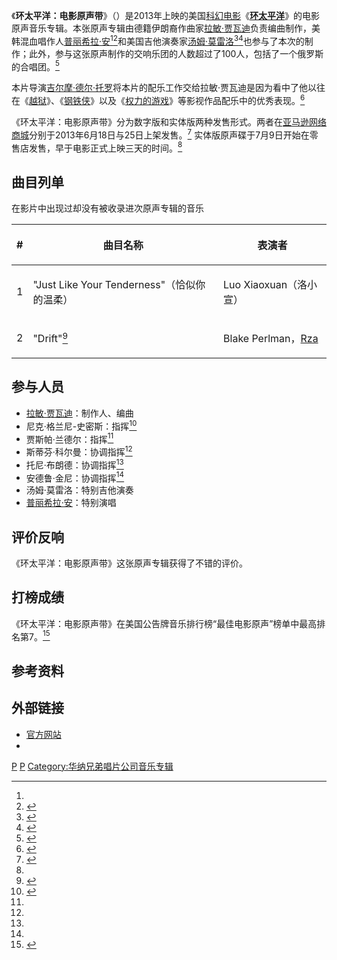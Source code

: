 {{NoteTA
|G1=Movie
|G2=Show
|G3=Music
|1=zh-cn:拉敏·贾瓦迪; zh-tw=拉敏‧賈瓦帝;
|2=zh-cn:普丽希拉·安; zh-tw=普莉西雅;
|3=zh-cn:吉尔摩·德尔·托罗; zh-tw:吉勒摩·戴托羅; zh-hk:葛雷摩·戴托羅; 
|4=zh-hant:告示牌;zh-hans:公告牌;
}}
{{Infobox album <!-- See Wikipedia:WikiProject_Albums -->
| Name       = 环太平洋：电影原声带<br />Pacific Rim: Original Motion Picture Soundtrack
| Type       = 原声音乐
| Artist     = [[拉敏·贾瓦迪|拉敏·贾瓦迪]]
| Cover      = Pacific-Rim-OST.jpg
| Alt        =
| Released   = {{Start date|2013|06|25}} {{small|(数字版)}}<br />{{Start date|2013|07|09}} {{small|(实体版)}}<ref name="FMR">{{cite web|title='Pacific Rim' Soundtrack Details|url=http://filmmusicreporter.com/2013/06/13/pacific-rim-soundtrack-details/|publisher=Film Music Reporter|accessdate=2013-10-27|archive-date=2013-10-29|archive-url=https://web.archive.org/web/20131029195413/http://filmmusicreporter.com/2013/06/13/pacific-rim-soundtrack-details/|dead-url=no}}</ref>
| Recorded   =
| Genre      = [[電影配樂|電影配樂]]
| Length     = {{Duration|m=57|s=41}}
| Label      = [[WaterTower_Music|WaterTower Music]]
| Producer   = 拉敏·贾瓦迪
| Last album = 《[[赤色黎明|赤色黎明]]》<br />(2012)
| This album = 《'''环太平洋'''》<br />(2013)
}}
《'''环太平洋：电影原声带'''》（{{lang-en|Pacific Rim: Original Motion Picture Soundtrack}}）是2013年上映的美国[[科幻电影|科幻电影]]《'''[[环太平洋_(电影)|环太平洋]]'''》的电影原声音乐专辑。本张原声专辑由德籍伊朗裔作曲家[[拉敏·贾瓦迪|拉敏·贾瓦迪]]负责编曲制作，美韩混血唱作人[[Priscilla_Ahn|普丽希拉·安]]<ref name="FMR" /><ref>{{cite web |url=http://www.comicbookmovie.com/fansites/BatFreak/news/?a=81533 |title=Release Date And Track List For The PACIFIC RIM Soundtrack Unveiled |publisher=ComicBookMovie.com |date=2013-06-13 |accessdate=2013-10-27 |archive-date=2013-10-29 |archive-url=https://web.archive.org/web/20131029183915/http://www.comicbookmovie.com/fansites/BatFreak/news/?a=81533 |dead-url=no }}</ref>和美国吉他演奏家[[汤姆·莫雷洛|汤姆·莫雷洛]]<ref>{{cite web |url=http://www.blabbermouth.net/news.aspx?mode=Article&newsitemID=191856 |title=RAGE AGAINST THE MACHINE Guitarist On 'Pacific Rim' Soundtrack - June 28, 2013 |publisher=[[Blabbermouth.net|Blabbermouth.net]] |date=2013-06-28 |accessdate=2013-10-27}}</ref><ref>{{cite web |url=http://www.rollingstone.com/music/news/tom-morello-marches-with-ramin-djawadi-on-pacific-rim-song-premiere-20130624 |title=Tom Morello Marches with Ramin Djawadi on ''Pacific Rim'' Song Premiere |author=Cubarrubia, RJ |publisher=''[[Rolling_Stone|Rolling Stone]]'' |date=2013-06-24 |accessdate=2013-10-27 |archive-date=2013-12-10 |archive-url=https://web.archive.org/web/20131210233351/http://www.rollingstone.com/music/news/tom-morello-marches-with-ramin-djawadi-on-pacific-rim-song-premiere-20130624 |dead-url=no }}</ref>也参与了本次的制作；此外，参与这张原声制作的交响乐团的人数超过了100人，包括了一个俄罗斯的合唱团。<ref name="Wired">{{cite web |url=http://www.wired.com/underwire/?p=152231 |title=How the ''Game of Thrones'' Composer Scored the Massively Epic Music of ''Pac Rim'' |author=Maloney, Devon |publisher=''[[Wired_(magazine)|Wired]]'' |date=2013-07-15 |accessdate=2013-10-27 |archive-date=2013-12-17 |archive-url=https://web.archive.org/web/20131217233932/http://www.wired.com/underwire/?p=152231 |dead-url=no }}</ref>

本片导演[[吉尔摩·德尔·托罗|吉尔摩·德尔·托罗]]将本片的配乐工作交给拉敏·贾瓦迪是因为看中了他以往在《[[越狱|越狱]]》、《[[鋼鐵人_(電影)|钢铁侠]]》以及《[[权力的游戏_(电视剧)|权力的游戏]]》等影视作品配乐中的优秀表现。<ref>{{cite web|url=http://collider.com/guillermo-del-toro-pacific-rim-soundtrack-collectables/|title=Guillermo del Toro Talks ''PACIFIC RIM'' Soundtrack and Collectables|last=Weintraub|first=Steve 'Frosty'|work=collider.com|date=August 8, 2012|accessdate=October 27, 2013|archive-date=2014-02-17|archive-url=https://web.archive.org/web/20140217214530/http://collider.com/guillermo-del-toro-pacific-rim-soundtrack-collectables/|dead-url=no}}</ref> 

《环太平洋：电影原声带》分为数字版和实体版两种发售形式。两者在[[亞馬遜公司|亚马逊网络商城]]分别于2013年6月18日与25日上架发售。<ref>{{cite web|title=''Pacific Rim'' on Amazon|url=http://www.amazon.com/Pacific-Soundtrack-Warner-Pictures-Legendary/dp/B00DIJ49UW/ref=sr_1_13?ie=UTF8&qid=1372197168&sr=8-13&keywords=pacific+rim|accessdate=2013-10-26|archive-date=2016-01-07|archive-url=https://web.archive.org/web/20160107060424/http://www.amazon.com/Pacific-Soundtrack-Warner-Pictures-Legendary/dp/B00DIJ49UW/ref=sr_1_13?ie=UTF8&qid=1372197168&sr=8-13&keywords=pacific+rim|dead-url=no}}</ref> 实体版原声碟于7月9日开始在零售店发售，早于电影正式上映三天的时间。<ref name="FMR" />

== 曲目列单 ==
{{Track listing
| 总时长 = 57:41
| title1    = Pacific Rim
| length1   = 4:50
| title2    = Gipsy Danger
| length2   = 3:18
| title3    = Canceling the Apocalypse
| length3   = 3:37
| title4    = Just a Memory
| length4   = 2:07
| title5    = 2500 Tons of Awesome
| length5   = 1:05
| title6    = The Shatterdome
| length6   = 2:30
| title7    = Mako
| length7   = 4:23
| title8    = Call Me Newt
| length8   = 1:42
| title9    = Jaeger Tech
| length9   = 1:58
| title10   = To Fight Monsters, We Created Monsters
| length10  = 2:03
| title11   = Better Than New
| length11  = 1:42
| title12   = We Are the Resistance
| length12  = 1:50
| title13   = Double Event
| length13  = 2:27
| title14   = Striker Eureka
| length14  = 1:55
| title15   = Physical Compatibility
| length15  = 2:31
| title16   = Category 5
| length16  = 2:15
| title17   = Pentecost
| length17  = 2:11
| title18   = Go Big or Go Extinct
| length18  = 2:24
| title19   = Hannibal Chau
| length19  = 1:33
| title20   = For My Family
| length20  = 1:58
| title21   = No Pulse
| length21  = 0:58
| title22   = Kaiju Groupie
| length22  = 1:15
| title23   = Deep Beneath the Pacific
| length23  = 1:56
| title24   = The Breach
| length24  = 3:14
| title25   = We Need a New Weapon
| length25  = 1:40
}}


;在影片中出现过却没有被收录进次原声专辑的音乐

{| class="wikitable"
|-
! style="text-align:center;"|#
! style="text-align:center;"|曲目名称
! style="text-align:center;"|表演者
|-
| 1
| "Just Like Your Tenderness"（恰似你的温柔）
| Luo Xiaoxuan（洛小宣）
|-
| 2
| "Drift"<ref>{{cite news |url=http://www.post-gazette.com/stories/ae/movies/actor-gets-choice-role-in-pacific-rim-695144/ |title=Actor gets choice role in ''Pacific Rim'' |author=Vancheri, Barbara |publisher=''[[Pittsburgh_Post-Gazette|Pittsburgh Post-Gazette]]'' |date=2013-07-12 |accessdate=2013-07-16 |archive-date=2013-07-22 |archive-url=https://web.archive.org/web/20130722081622/http://www.post-gazette.com/stories/ae/movies/actor-gets-choice-role-in-pacific-rim-695144/ |dead-url=no }}</ref>
| Blake Perlman，[[Rza|Rza]]
|}

== 参与人员 ==
*[[拉敏·贾瓦迪|拉敏·贾瓦迪]]：制作人、编曲
*尼克·格兰尼-史密斯：指挥<ref name="Filmtracks">{{cite web |url=http://www.filmtracks.com/titles/pacific_rim.html |title=Filmtracks: ''Pacific Rim'' (Ramin Djawadi) |publisher=Filmtracks.com |date=2013-07-06 |accessdate=2013-10-27 |archive-date=2013-10-22 |archive-url=https://web.archive.org/web/20131022150913/http://www.filmtracks.com/titles/pacific_rim.html |dead-url=no }}</ref>
*贾斯帕·兰德尔：指挥<ref name="Filmtracks" />
*斯蒂芬·科尔曼：协调指挥<ref name="Filmtracks" />
*托尼·布朗德：协调指挥<ref name="Filmtracks" />
*安德鲁·金尼：协调指挥<ref name="Filmtracks" />
*汤姆·莫雷洛：特别吉他演奏
*[[Priscilla_Ahn|普丽希拉·安]]：特别演唱

== 评价反响 ==
{{Album ratings
|rev1 = [http://theactionelite.com/music-review/pacific-rim-music-score-2013-review/ ''The Action Elite'']
|rev1score = {{rating|5|5}}
|rev2 = [http://www.empireonline.com/reviews/reviewcomplete.asp?SID=10348 ''Empire'']
|rev2score = {{rating|4|5}}
|rev3 = [http://www.filmtracks.com/titles/pacific_rim.html Filmtracks]
|rev3score = {{rating|4|5}}
|rev4 = [http://www.mania.com/pacific-rim-soundtrack-review_article_138005.html Mania.com]
|rev4score = A
|rev5 = [http://www.movie-wave.net/?p=3759 ''Movie Wave'']
|rev5score = {{rating|3.5|5}}
|rev6 = [http://entertainment.xin.msn.com/en/music-reviews/pacific-rim-original-motion-picture-soundtrack MSN Entertainment]
|rev6score = {{rating|4|5}}
}}
《环太平洋：电影原声带》这张原声专辑获得了不错的评价。

== 打榜成绩 ==
《环太平洋：电影原声带》在美国公告牌音乐排行榜“最佳电影原声”榜单中最高排名第7。<ref name="Billboard">{{cite web |url=http://www.billboard.com/charts/2013-07-27/soundtracks |title=Soundtracks: Jul 27, 2013 |publisher=''[[告示牌_(雜誌)|Billboard]]'' |accessdate=2013-07-30 |archive-date=2013-08-14 |archive-url=https://web.archive.org/web/20130814212432/http://www.billboard.com/charts/2013-07-27/soundtracks |dead-url=no }}</ref>

== 参考资料 ==
{{reflist}}

== 外部链接==
*[https://web.archive.org/web/20130712160109/http://www.watertower-music.com/releases_spotlight.php?search=WTM39460_PacRim 官方网站]
*{{allmusic|album|pacific-rim-original-soundtrack-mw0002555702}}

{{環太平洋}}

[[Category:2013年原聲帶|P]]
[[Category:電影原聲帶|P]]
[[Category:华纳兄弟唱片公司音乐专辑|Category:华纳兄弟唱片公司音乐专辑]]